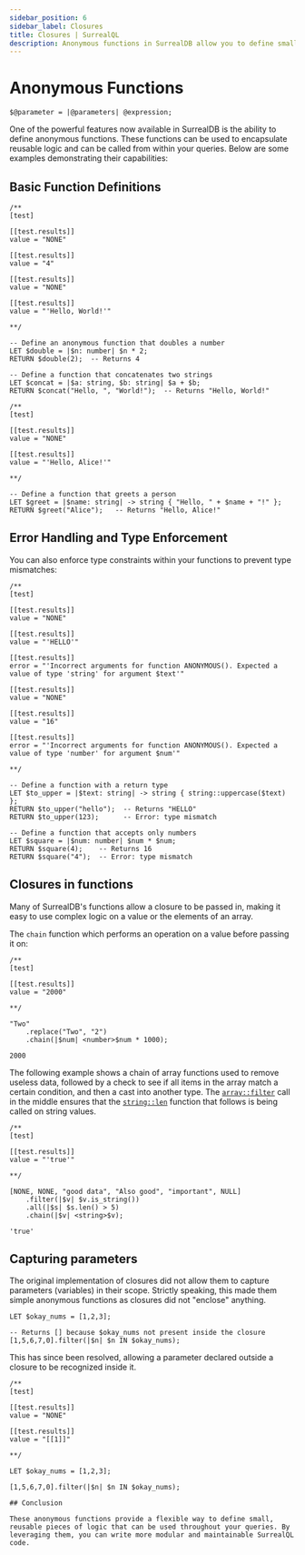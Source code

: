 ```yaml
---
sidebar_position: 6
sidebar_label: Closures
title: Closures | SurrealQL
description: Anonymous functions in SurrealDB allow you to define small, reusable pieces of logic that can be used throughout your queries.
---
```


# Anonymous Functions

<Since v="v2.0.0" />

```syntax title="SurrealQL Syntax"
$@parameter = |@parameters| @expression;
```

One of the powerful features now available in SurrealDB is the ability to define anonymous functions. These functions can be used to encapsulate reusable logic and can be called from within your queries. Below are some examples demonstrating their capabilities:

## Basic Function Definitions

```surql
/**
[test]

[[test.results]]
value = "NONE"

[[test.results]]
value = "4"

[[test.results]]
value = "NONE"

[[test.results]]
value = "'Hello, World!'"

**/

-- Define an anonymous function that doubles a number
LET $double = |$n: number| $n * 2;
RETURN $double(2);  -- Returns 4

-- Define a function that concatenates two strings
LET $concat = |$a: string, $b: string| $a + $b;
RETURN $concat("Hello, ", "World!");  -- Returns "Hello, World!"
```

```surql
/**
[test]

[[test.results]]
value = "NONE"

[[test.results]]
value = "'Hello, Alice!'"

**/

-- Define a function that greets a person
LET $greet = |$name: string| -> string { "Hello, " + $name + "!" };
RETURN $greet("Alice");   -- Returns "Hello, Alice!"
```

## Error Handling and Type Enforcement

You can also enforce type constraints within your functions to prevent type mismatches:

```surql
/**
[test]

[[test.results]]
value = "NONE"

[[test.results]]
value = "'HELLO'"

[[test.results]]
error = "'Incorrect arguments for function ANONYMOUS(). Expected a value of type 'string' for argument $text'"

[[test.results]]
value = "NONE"

[[test.results]]
value = "16"

[[test.results]]
error = "'Incorrect arguments for function ANONYMOUS(). Expected a value of type 'number' for argument $num'"

**/

-- Define a function with a return type
LET $to_upper = |$text: string| -> string { string::uppercase($text) };
RETURN $to_upper("hello");  -- Returns "HELLO"
RETURN $to_upper(123);      -- Error: type mismatch

-- Define a function that accepts only numbers
LET $square = |$num: number| $num * $num;
RETURN $square(4);    -- Returns 16
RETURN $square("4");  -- Error: type mismatch
```

## Closures in functions

Many of SurrealDB's functions allow a closure to be passed in, making it easy to use complex logic on a value or the elements of an array.

The `chain` function which performs an operation on a value before passing it on:

```surql
/**
[test]

[[test.results]]
value = "2000"

**/

"Two"
    .replace("Two", "2")
    .chain(|$num| <number>$num * 1000);
```

```surql title="Response"
2000
```

The following example shows a chain of array functions used to remove useless data, followed by a check to see if all items in the array match a certain condition, and then a cast into another type. The [`array::filter`](/docs/surrealql/functions/database/array#arrayfilter) call in the middle ensures that the [`string::len`](/docs/surrealql/functions/database/string#stringlen) function that follows is being called on string values.

```surql
/**
[test]

[[test.results]]
value = "'true'"

**/

[NONE, NONE, "good data", "Also good", "important", NULL]
    .filter(|$v| $v.is_string())
    .all(|$s| $s.len() > 5)
    .chain(|$v| <string>$v);
```

```surql title="Response"
'true'
```

## Capturing parameters

<Since v="v3.0.0-alpha.11" />

The original implementation of closures did not allow them to capture parameters (variables) in their scope. Strictly speaking, this made them simple anonymous functions as closures did not "enclose" anything.

```surql
LET $okay_nums = [1,2,3];

-- Returns [] because $okay_nums not present inside the closure
[1,5,6,7,0].filter(|$n| $n IN $okay_nums);
```

This has since been resolved, allowing a parameter declared outside a closure to be recognized inside it.

```surql
/**
[test]

[[test.results]]
value = "NONE"

[[test.results]]
value = "[[1]]"

**/

LET $okay_nums = [1,2,3];

[1,5,6,7,0].filter(|$n| $n IN $okay_nums);

## Conclusion

These anonymous functions provide a flexible way to define small, reusable pieces of logic that can be used throughout your queries. By leveraging them, you can write more modular and maintainable SurrealQL code.

